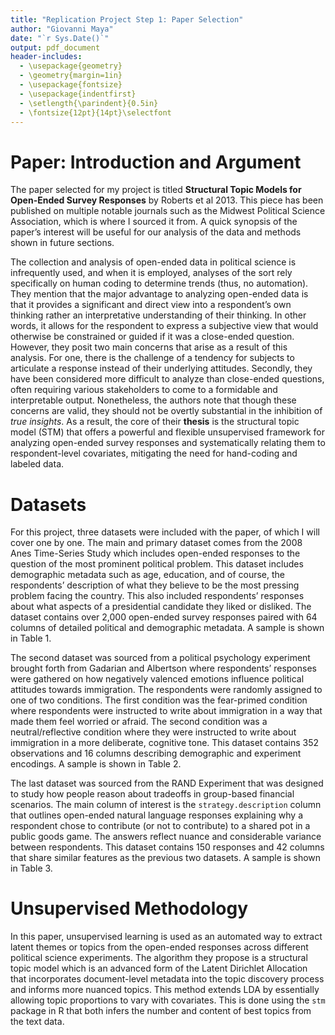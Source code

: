 ```yaml
---
title: "Replication Project Step 1: Paper Selection"
author: "Giovanni Maya"
date: "`r Sys.Date()`"
output: pdf_document
header-includes:
  - \usepackage{geometry}
  - \geometry{margin=1in}
  - \usepackage{fontsize}
  - \usepackage{indentfirst}
  - \setlength{\parindent}{0.5in}
  - \fontsize{12pt}{14pt}\selectfont
---
```

# Paper: Introduction and Argument
The paper selected for my project is titled **Structural Topic Models for Open-Ended Survey Responses** by Roberts et al 2013. 
This piece has been published on multiple notable journals such as the Midwest Political Science Association, which is where I 
sourced it from. A quick synopsis of the paper's interest will be useful for our analysis of the data and methods shown in future sections. 

The collection and analysis of open-ended data in political science is infrequently used, and when it is employed, analyses of the sort rely
specifically on human coding to determine trends (thus, no automation). They mention that the major advantage to analyzing open-ended data is 
that it provides a significant and direct view into a respondent's own thinking rather an interpretative understanding of their thinking. 
In other words, it allows for the respondent to express a subjective view that would otherwise be constrained or guided if it was a 
close-ended question. However, they posit two main concerns that arise as a result of this analysis. For one, there is the challenge of 
a tendency for subjects to articulate a response instead of their underlying attitudes. Secondly, they have been considered more difficult 
to analyze than close-ended questions, often requiring various stakeholders to come to a formidable and interpretable output. Nonetheless, 
the authors note that though these concerns are valid, they should not be overtly substantial in the inhibition of *true insights*. 
As a result, the core of their **thesis** is the structural topic model (STM) that offers a powerful and flexible unsupervised framework 
for analyzing open-ended survey responses and systematically relating them to respondent-level covariates, mitigating the need 
for hand-coding and labeled data. 

# Datasets

For this project, three datasets were included with the paper, of which I will cover one by one. The main and primary dataset comes from the 2008 Anes Time-Series 
Study which includes open-ended responses to the question of the most prominent political problem. This dataset includes demographic metadata such as age, 
education, and of course, the respondents' description of what they believe to be the most pressing problem facing the country. This also included respondents' responses 
about what aspects of a presidential candidate they liked or disliked. The dataset contains over 2,000 open-ended survey responses paired with 
64 columns of detailed political and demographic metadata. A sample is shown in Table 1. 

\begin{table}[ht]
\centering
\begin{tabular}{|c|c|p{4.5cm}|p{4.5cm}|}
\hline
\textbf{Age} & \textbf{PID Summary} & \textbf{Issue 1 (mippol1)} & \textbf{Issue 2 (mippol2)} \\
\hline
35 & 4 & the economy & immigration \\
\hline
39 & 5 & how our government handles our economic crisis & gay marriage \\
\hline
50 & 3 & the spending budget & education \\
\hline
72 & 6 & economy  no & terrorism \\
\hline
66 & 4 & to do what your profess... & its a problem that we have political parties \\
\hline
56 & 4 & morals & morals \\
\hline
\end{tabular}
\caption{Sample of ANES Respondent Responses}
\label{tab:anes-issues}
\end{table}

The second dataset was sourced from a political psychology experiment brought forth from Gadarian and Albertson where respondents' responses were 
gathered on how negatively valenced emotions influence political attitudes towards immigration. The respondents were randomly assigned to one of two conditions. 
The first condition was the fear-primed condition where respondents were instructed to write about immigration in a way that made them feel worried or afraid. 
The second condition  was a neutral/reflective condition where they were instructed to write about immigration in a more deliberate, cognitive tone. 
This dataset contains 352 observations and 16 columns describing demographic and experiment encodings. A sample is shown in Table 2. 


\newpage

\begin{table}[ht]
\centering
\begin{tabular}{|c|c|c|c|p{6cm}|}
\hline
\textbf{Case ID} & \textbf{Treatment} & \textbf{Fear (ra1)} & \textbf{Republican ID} & \textbf{Open-Ended Response} \\
\hline
287 & 1. worried & 1 & 1.000 & problems caused by the influx of illegal immigrants... \\
\hline
145 & 1. worried & 1 & 1.000 & i'm afraid of who might be getting into this country... \\
\hline
159 & 0. think   & 0 & 0.333 & they should enter the same way my grandparents did... \\
\hline
421 & 0. think   & 1 & 0.500 & legally entering the usa meeting the requirements is the law... \\
\hline
224 & 1. worried & 2 & 0.667 & terror, bombings, killing us, robbing america \\
\hline
\end{tabular}
\caption{Gadarian Sample: Metadata and Immigration Responses}
\label{tab:gadarian-text}
\end{table}


The last dataset was sourced from the RAND Experiment that was designed to study how people reason about tradeoffs in group-based financial scenarios. 
The main column of interest is the `strategy.description` column that outlines open-ended natural language responses explaining why a respondent 
chose to contribute (or not to contribute) to a shared pot in a public goods game. The answers reflect nuance and considerable variance between respondents. 
This dataset contains 150 responses and 42 columns that share similar features as the previous two datasets. A sample is shown in Table 3. 


\begin{table}[ht]
\centering
\begin{tabular}{|c|c|c|c|c|p{6.2cm}|}
\hline
\textbf{Age} & \textbf{Primed} & \textbf{Contribution} & \textbf{Normalized} & \textbf{Risk} & \textbf{Strategy Description} \\
\hline
22 & 1 & 0   & 0.0 & 4 & to maximize my personal earnings \\
\hline
20 & 1 & 0   & 0.0 & 5 & i could not trust that the other group members... \\
\hline
18 & 1 & 400 & 1.0 & 4 & benefits the group the most \\
\hline
21 & 1 & 0   & 0.0 & 4 & i would gain more by not adding money... \\
\hline
18 & 1 & 400 & 1.0 & 6 & i am banking on the fact that people will be less selfish... \\
\hline
\end{tabular}
\caption{RAND Sample: Contributions and Strategy Explanations}
\label{tab:rand-text-noedu}
\end{table}


# Unsupervised Methodology

In this paper, unsupervised learning is used as an automated way to extract latent themes or topics from the open-ended responses 
across different political science experiments. The algorithm they propose is a structural topic model which is an advanced form 
of the Latent Dirichlet Allocation that incorporates document-level metadata into the topic discovery process and informs more 
nuanced topics. This method extends LDA by essentially allowing topic proportions to vary with covariates. This is done using the 
`stm` package in R that both infers the number and content of best topics from the text data.  